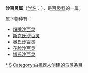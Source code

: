 {{Automatic taxobox
| taxon = Spizocorys
| image = 
| image_caption = 
| authority = {{link-en|卡尔·雅各布·松德瓦尔|Carl Jakob Sundevall|Sundevall}}, 1872
| subdivision_ranks = [[物种|种]]
| subdivision = 见正文
}}

'''沙百灵属'''（[[学名|学名]]：{{lang|la|''Spizocorys''}}），是[[百灵科|百灵科]]的一属。

属下物种有：
* [[粉嘴沙百灵|粉嘴沙百灵]] {{lang|la|''Spizocorys conirostris''}}
* [[斯克氏沙百灵|斯克氏沙百灵]] {{lang|la|''Spizocorys sclateri''}}
* [[奥氏沙百灵|奥氏沙百灵]] {{lang|la|''Spizocorys obbiensis''}}
* [[花脸沙百灵|花脸沙百灵]] {{lang|la|''Spizocorys personata''}}
* [[博氏沙百灵|博氏沙百灵]] {{lang|la|''Spizocorys fringillaris''}}
{{Taxonbar}}

[[Category:沙百灵属|*]]
[[Category:百灵科|S]]
[[Category:由机器人创建的鸟类条目|Category:由机器人创建的鸟类条目]]